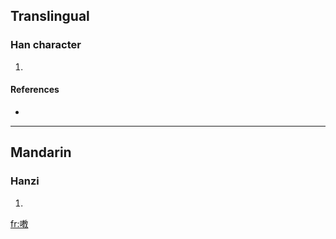 ==Translingual==

===Han character===
{{Han char|rn=30|rad=口|as=11|sn=14|four=|canj=口十木大 (RJDK)}}

# {{defn|Han|sort=口11}}

====References====
* {{Han ref|kx=0205.110|dkj=04180|dj=0428.040|hdz=10673.030|uh=560B|ud=22027}}

----

==Mandarin==

===Hanzi===
{{cmn-hanzi|pin=[[xiāo]] ([[xiao1]])|wg=hsiao<sup>1</sup>}}

# {{defn|Mandarin}}

[[fr:嘋]]
